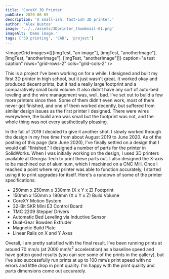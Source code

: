 ```yaml
---
title: 'CoreXY 3D Printer'
pubDate: 2020-06-05
description: 'A small-ish, fast-ish 3D printer.'
author: 'Alex Bustos'
image: '../../assets/3Dprinter_thumbnail-01.png'
imageAlt: 'Demo image.'
tags: ['3D printing', 'CAD', 'project']
---
```


<ImageGrid
    images={[[imgTest, "an image"], [imgTest, "anotherImage"], [imgTest, "anotherImage"], [imgTest, "anotherImage"]]}
    caption="a test caption"
    rows="grid-rows-2"
    cols="grid-cols-2"
/>

This is a project I've been working on for a while. I designed and built my first 3D printer in high school, but it just wasn't great. It worked okay and produced decent prints, but it had a really large footprint and a comparatively small build volume. It also didn't have any sort of auto-bed leveling and the wire management was, well, bad. I've set out to build a few more printers since then. Some of them didn't even work, most of them never got finished, and one of them worked decently, but suffered from similar design issues as the first printer I designed. There were wires everywhere, the build area was small but the footprint was not, and the whole thing was not every aesthetically pleasing.

In the fall of 2019 I decided to give it another shot. I slowly worked through the design in my free time from about August 2019 to June 2020. As of the posting of this page (late June 2020), I've finally settled on a design that I would call "finished." I designed a number of parts for the printer in SolidWorks. When I was initially working on the design, I used 3D printers available at Georgia Tech to print these parts out. I also designed the X-axis to be machined out of aluminum, which I machined on a CNC Mill. Once I reached a point where my printer was able to function accurately, I started using it to print upgrades for itself. Here's a rundown of some of the printer specifications:

-   250mm x 250mm x 330mm (X x Y x Z) Footprint
-   150mm x 150mm x 180mm (X x Y x Z) Build Volume
-   CoreXY Motion System
-   32-Bit SKR Mini E3 Control Board
-   TMC 2209 Stepper Drivers
-   Automatic Bed Leveling via Inductive Sensor
-   Dual-Gear Bowden Extruder
-   Magnetic Build Plate
-   Linear Rails on X and Y Axes

Overall, I am pretty satisfied with the final result. I've been running prints at around 70 mm/s (at 2000 mm/s<sup>2</sup> acceleration) as a baseline speed and have gotten good results (you can see some of the prints in the gallery), but I've also successfully run prints at up to 100 mm/s print speed with no errors and little drop in print quality. I'm happy with the print quality and parts dimensions come out accurately.
